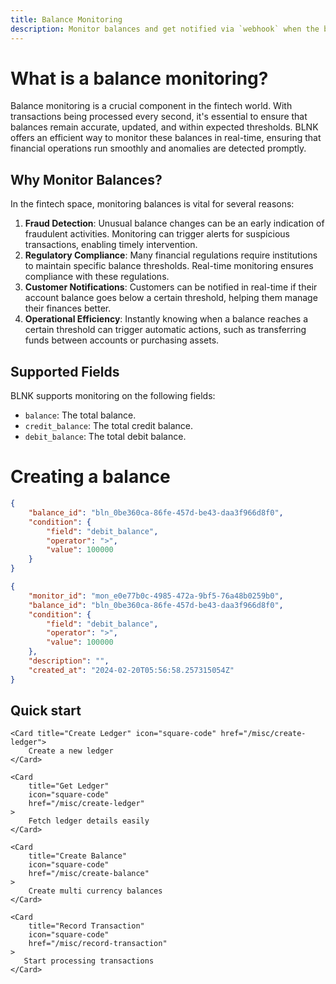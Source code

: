 ```yaml
---
title: Balance Monitoring
description: Monitor balances and get notified via `webhook` when the balance meets the set conditions.
---
```


# What is a balance monitoring?

Balance monitoring is a crucial component in the fintech world. With transactions being processed every second, it's essential to ensure that balances remain accurate, updated, and within expected thresholds. BLNK offers an efficient way to monitor these balances in real-time, ensuring that financial operations run smoothly and anomalies are detected promptly.

## Why Monitor Balances?

In the fintech space, monitoring balances is vital for several reasons:

1. **Fraud Detection**: Unusual balance changes can be an early indication of fraudulent activities. Monitoring can trigger alerts for suspicious transactions, enabling timely intervention.
2. **Regulatory Compliance**: Many financial regulations require institutions to maintain specific balance thresholds. Real-time monitoring ensures compliance with these regulations.
3. **Customer Notifications**: Customers can be notified in real-time if their account balance goes below a certain threshold, helping them manage their finances better.
4. **Operational Efficiency**: Instantly knowing when a balance reaches a certain threshold can trigger automatic actions, such as transferring funds between accounts or purchasing assets.


## Supported Fields
BLNK supports monitoring on the following fields:

- `balance`: The total balance.
- `credit_balance`: The total credit balance.
- `debit_balance`: The total debit balance.


# Creating a balance
```json request
{
    "balance_id": "bln_0be360ca-86fe-457d-be43-daa3f966d8f0",
    "condition": {
        "field": "debit_balance",
        "operator": ">",
        "value": 100000
    }
}
```

```json response
{
    "monitor_id": "mon_e0e77b0c-4985-472a-9bf5-76a48b0259b0",
    "balance_id": "bln_0be360ca-86fe-457d-be43-daa3f966d8f0",
    "condition": {
        "field": "debit_balance",
        "operator": ">",
        "value": 100000
    },
    "description": "",
    "created_at": "2024-02-20T05:56:58.257315054Z"
}
```
## Quick start
<CardGroup>

    <Card title="Create Ledger" icon="square-code" href="/misc/create-ledger">
        Create a new ledger
    </Card>

    <Card
        title="Get Ledger"
        icon="square-code"
        href="/misc/create-ledger"
    >
        Fetch ledger details easily
    </Card>

    <Card
        title="Create Balance"
        icon="square-code"
        href="/misc/create-balance"
    >
        Create multi currency balances
    </Card>

    <Card
        title="Record Transaction"
        icon="square-code"
        href="/misc/record-transaction"
    >
       Start processing transactions
    </Card>

</CardGroup>
